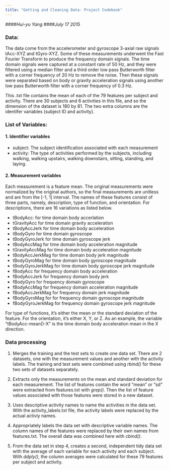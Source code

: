 ```yaml
---
title: "Getting and Cleaning Data- Project Codebook"
---
```

####*Hui-yu Yang*
####*July 17 2015*

### Data: 
The data come from the accelerometer and gyroscope 3-axial raw signals tAcc-XYZ and tGyro-XYZ. Some of these measurements underwent the Fast Fourier Transform to produce the frequency domain signals. The time domain signals were captured at a constant rate of 50 Hz, and they were filtered using a median filter and a third order low pass Butterworth filter with a corner frequency of 20 Hz to remove the noise. Then these signals were separated based on body or gravity acceleration signals using another low pass Butterworth filter with a corner frequency of 0.3 Hz. 

This .txt file contains the mean of each of the 79 features per subject and activity. There are 30 subjects and 6 activities in this file, and so the dimension of the dataset is 180 by 81. The two extra columns are the identifer variables (subject ID and activity).  

### List of Variables: 
#### 1. Identifier variables 
- subject: The subject identification associated with each measurement 
- activity: The type of activities performed by the subjects, including walking, walking upstairs, walking downstairs, 
            sitting, standing, and laying. 
            
#### 2. Measurement variables

Each measurement is a feature mean. The original measurements were normalized by the original authors, so the final measurements are unitless and are from the [-1, 1] interval. The names of these features consist of three parts, namely, description, type of function, and orientation. For descriptions, there are 16 variations as listed below. 

- tBodyAcc: for time domain body accerlation 
- tGravityAcc for time domain gravity acceleration 
- tBodyAccJerk for time domain body acceleration 
- tBodyGyro for time domain gyroscope 
- tBodyGyroJerk for time domain gyroscope jerk 
- tBodyAccMag for time domain body acceleration magnitude
- tGravityAccMag for time domain body acceleration magnitude 
- tBodyAccJerkMag for time domain body jerk magnitude
- tBodyGyroMag for time domain body gyroscope magnitude
- tBodyGyroJerkMag for time domain body gyroscope jerk magnitude
- fBodyAcc for frequency domain body acceleration
- fBodyAccJerk for frequency domain body jerk
- fBodyGyro for frequency domain gyroscope
- fBodyAccMag for frequency domain acceleration magnitude
- fBodyAccJerkMag for frequency domain jerk magnitude
- fBodyGyroMag for for frequency domain gyroscope magnitude
- fBodyGyroJerkMag for frequency domain gyroscope jerk magnitude

For type of functions, it's either the mean or the standard deviation of the feature. 
For the orientation, it's either X, Y, or Z. As an example, the variable "tBodyAcc-mean()-X" is the time domain body acceleration mean in the X direction. 

### Data processing
1. Merges the training and the test sets to create one data set. There are 2 datasets, one with the measurement values and another with the activity labels. The training and test sets were combined using *rbind()* for these two sets of datasets separately. 

2. Extracts only the measurements on the mean and standard deviation for each measurement. The list of features contain the word "mean" or "sd" were extracted from features.txt with *grep()*. Then the list of feature values associated with those features were stored in a new dataset. 

3. Uses descriptive activity names to name the activities in the data set. With the activity_labels.txt file, the activity labels were replaced by the actual activiy names. 

4. Appropriately labels the data set with descriptive variable names. The column names of the features were replaced by their own names from features.txt. The overall data was combined here with *cbind()*.   

5. From the data set in step 4, creates a second, independent tidy data set with the average of each variable for each activity and each subject. With *ddply()*, the column averages were calculated for these 79 features per subject and activity. 

